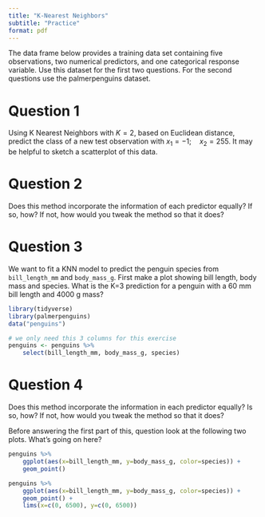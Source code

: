 ```yaml
---
title: "K-Nearest Neighbors"
subtitle: "Practice"
format: pdf
---
```



\vspace{-2cm}

The data frame below provides a training data set containing five observations, two numerical predictors, and one categorical response variable.
Use this dataset for the first two questions.
For the second questions use the palmerpenguins dataset.

\begin{center}
\begin{tabular}{ c | c | c | c }
  \hline
  Obs. & $X_1$ & $X_2$ & $Y$ \\
  \hline
  1 & 2 & 210 & Orange \\
  2 & 0 & 90 & Blue \\
  3 & 1 & -23 & Orange \\
  4 & 0 & 180 & Blue \\
  5 & 1.2 & 312 & Orange \\
  \hline
\end{tabular}
\end{center}

# Question 1

Using K Nearest Neighbors with $K = 2$, based on Euclidean distance, predict the class of a new test observation with $x_1 = -1; \quad x_2 = 255$. It may be helpful to sketch a scatterplot of this data.

\vspace{5cm}

# Question 2

Does this method incorporate the information of each predictor equally? If so, how? If not, how would you tweak the method so that it does?


# Question 3

We want to fit a KNN model to predict the penguin species from `bill_length_mm` and `body_mass_g`. First make a plot showing bill length, body mass and species. What is the K=3 prediction for a penguin with a 60 mm bill length and 4000 g mass?
```r
library(tidyverse)
library(palmerpenguins)
data("penguins")

# we only need this 3 columns for this exercise
penguins <- penguins %>% 
    select(bill_length_mm, body_mass_g, species)
```



# Question 4
Does this method incorporate the information in each predictor equally? Is so, how? If not, how would you tweak the method so that it does?

Before answering the first part of this, question look at the following two plots. What's going on here?

```r
penguins %>% 
    ggplot(aes(x=bill_length_mm, y=body_mass_g, color=species)) + 
    geom_point()
```


```r
penguins %>% 
    ggplot(aes(x=bill_length_mm, y=body_mass_g, color=species)) + 
    geom_point() + 
    lims(x=c(0, 6500), y=c(0, 6500))
```
